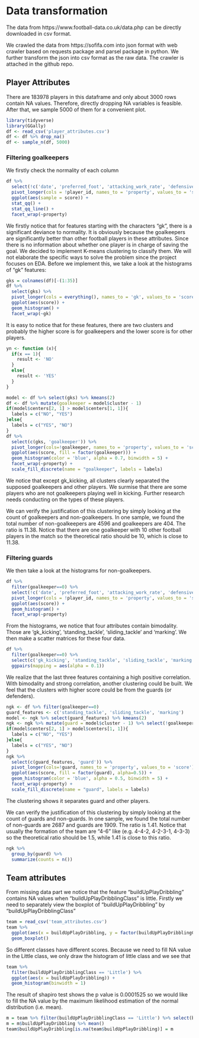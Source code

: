 
# Data transformation
The data from https://www.football-data.co.uk/data.php can be directly downloaded in csv format.

We crawled the data from https://sofifa.com into json format with web crawler based on requests package and parsel package in python. We further transform the json into csv format as the raw data. The crawler is attached in the github repo.


## Player Attributes

There are 183978 players in this dataframe and only about 3000 rows contain NA values. Therefore, directly dropping NA variables is feasible. After that, we sample 5000 of them for a convenient plot.

```r
library(tidyverse)
library(GGally)
df <- read_csv('player_attributes.csv')
df <- df %>% drop_na()
df <- sample_n(df, 5000)
```
### Filtering goalkeepers

We firstly check the normality of each column

```r
df %>%
  select(!c('date', 'preferred_foot', 'attacking_work_rate', 'defensive_work_rate')) %>%
  pivot_longer(cols = !player_id, names_to = 'property', values_to = 'score') %>%
  ggplot(aes(sample = score)) +
  stat_qq() +
  stat_qq_line() +
  facet_wrap(~property)
```

We firstly notice that for features starting with the characters "gk", there is a significant deviance to normality. It is obviously because the goalkeepers are significantly better than other football players in these attributes. Since there is no information about whether one player is in charge of saving the goal. We decided to implement K-means clustering to classify them. We will not elaborate the specific ways to solve the problem since the project focuses on EDA. Before we implement this, we take a look at the histograms of "gk" features:

```r
gks = colnames(df)[-(1:35)]
df %>%
  select(gks) %>%
  pivot_longer(cols = everything(), names_to = 'gk', values_to = 'score') %>%
  ggplot(aes(score)) +
  geom_histogram() +
  facet_wrap(~gk)
```

It is easy to notice that for these features, there are two clusters and probably the higher score is for goalkeepers and the lower score is for other players.

```r
yn <- function (x){
  if(x == 1){
    result <- 'NO'
  }
  else{
    result <- 'YES'
  }
}

model <- df %>% select(gks) %>% kmeans(2) 
df <- df %>% mutate(goalkeeper = model$cluster - 1)
if(model$centers[2, 1] > model$centers[1, 1]){
  labels = c("NO", "YES")
}else{
  labels = c("YES", "NO")
}
df %>%
  select(c(gks, 'goalkeeper')) %>%
  pivot_longer(cols=!goalkeeper, names_to = 'property', values_to = 'score') %>%
  ggplot(aes(score, fill = factor(goalkeeper))) +
  geom_histogram(color = 'blue', alpha = 0.7, binwidth = 5) +
  facet_wrap(~property) +
  scale_fill_discrete(name = "goalkeeper", labels = labels)
```

We notice that except gk_kicking, all clusters clearly separated the supposed goalkeepers and other players. We surmise that there are some players who are not goalkeepers playing well in kicking. Further research needs conducting on the types of these players.

We can verify the justification of this clustering by simply looking at the count of goalkeepers and non-goalkeepers. In one sample, we found the total number of non-goalkeepers are 4596 and goalkeepers are 404. The ratio is 11.38. Notice that there are one goalkeeper with 10 other football players in the match so the theoretical ratio should be 10, which is close to 11.38.

### Filtering guards

We then take a look at the histograms for non-goalkeepers.

```r
df %>%
  filter(goalkeeper==0) %>%
  select(!c('date', 'preferred_foot', 'attacking_work_rate', 'defensive_work_rate', 'goalkeeper')) %>%
  pivot_longer(cols = !player_id, names_to = 'property', values_to = 'score') %>%
  ggplot(aes(score)) +
  geom_histogram() +
  facet_wrap(~property)
```

From the histograms, we notice that four attributes contain bimodality. Those are 'gk_kicking', 'standing_tackle', 'sliding_tackle' and 'marking'. We then make a scatter matrices for these four data. 

```r
df %>%
  filter(goalkeeper==0) %>%
  select(c('gk_kicking', 'standing_tackle', 'sliding_tackle', 'marking')) %>%
  ggpairs(mapping = aes(alpha = 0.1))
```

We realize that the last three features containing a high positive correlation. With bimodality and strong correlation, another clustering could be built. We feel that the clusters with higher score could be from the guards (or defenders). 

```r
ngk <- df %>% filter(goalkeeper==0)
guard_features <- c('standing_tackle', 'sliding_tackle', 'marking')
model <- ngk %>% select(guard_features) %>% kmeans(2) 
ngk <- ngk %>% mutate(guard = model$cluster - 1) %>% select(!goalkeeper)
if(model$centers[2, 1] > model$centers[1, 1]){
  labels = c("NO", "YES")
}else{
  labels = c("YES", "NO")
}
ngk %>%
  select(c(guard_features, 'guard')) %>%
  pivot_longer(cols=!guard, names_to = 'property', values_to = 'score') %>%
  ggplot(aes(score, fill = factor(guard), alpha=0.5)) +
  geom_histogram(color = 'blue', alpha = 0.5, binwidth = 5) +
  facet_wrap(~property) +
  scale_fill_discrete(name = "guard", labels = labels)
```
The clustering shows it separates guard and other players. 

We can verify the justification of this clustering by simply looking at the count of guards and non-guards. In one sample, we found the total number of non-guards are 2687 and guards are 1909. The ratio is 1.41. Notice that usually the formation of the team are "4-6" like (e.g. 4-4-2, 4-2-3-1, 4-3-3) so the theoretical ratio should be 1.5, while 1.41 is close to this ratio.

```r
ngk %>%
  group_by(guard) %>%
  summarize(counts = n())
```


## Team attributes

From missing data part we notice that the feature "buildUpPlayDribbling" contains NA values when "buildUpPlayDribblingClass" is little. Firstly we need to separately view the boxplot of "buildUpPlayDribbling" by "buildUpPlayDribblingClass"

```r
team = read_csv('team_attributes.csv')
team %>%
  ggplot(aes(x = buildUpPlayDribbling, y = factor(buildUpPlayDribblingClass, levels = c("Little", "Normal", "Lots")))) +
  geom_boxplot()
```

So different classes have different scores. Because we need to fill NA value in the Little class, we only draw the histogram of little class and we see that 

```r
team %>%
  filter(buildUpPlayDribblingClass == 'Little') %>%
  ggplot(aes(x = buildUpPlayDribbling)) +
  geom_histogram(binwidth = 1)
```

The result of shapiro test shows the p value is 0.0001525 so we would like to fill the NA value by the maximum likelihood estimation of the normal distribution (i.e. mean). 

```r
m = team %>% filter(buildUpPlayDribblingClass == 'Little') %>% select(buildUpPlayDribbling) %>% drop_na() 
m = m$buildUpPlayDribbling %>% mean()
team$buildUpPlayDribbling[is.na(team$buildUpPlayDribbling)] = m
```


